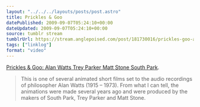 ```yaml
---
layout: "../../../layouts/posts/post.astro"
title: Prickles & Goo
datePublished: 2009-09-07T05:24:10+00:00
dateUpdated: 2009-09-07T05:24:10+00:00
source: tumblr stream
tumblrUrl: https://stream.anglepoised.com/post/181730016/prickles-goo-alan-watts-trey-parker-matt-stone
tags: ["linklog"]
format: "video"
---
```



<YouTube id="https://www.youtube.com/watch?v=XXi_ldNRNtM" />

[Prickles & Goo: Alan Watts Trey Parker Matt Stone South Park][1].

> This is one of several animated short films set to the audio recordings of philosopher Alan Watts (1915 &ndash; 1973). From what I can tell, the animations were made several years ago and were produced by the makers of South Park, Trey Parker and Matt Stone.

[1]: https://www.youtube.com/watch?v=XXi_ldNRNtM
